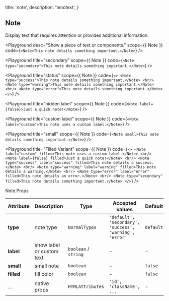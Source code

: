 
  title: 'note',
  description: 'tenotext',
}

## Note

Display text that requires attention or provides additional information.

<Playground
  desc="Show a piece of text or components."
  scope={{ Note }}
  code={`
<Note>This note details something important.</Note>
`} />

<Playground
  title="secondary"
  scope={{ Note }}
  code={`
<Note type="secondary">This note details something important.</Note>
`} />

<Playground
  title="status"
  scope={{ Note }}
  code={`
<>
  <Note type="success">This note details something important.</Note>
  <br/>
  <Note type="warning">This note details something important.</Note>
  <br/>
  <Note type="error">This note details something important.</Note>
</>
`} />

<Playground
  title="hidden label"
  scope={{ Note }}
  code={`
<Note label={false}>Just a quick note!</Note>
`} />

<Playground
  title="custom label"
  scope={{ Note }}
  code={`
<Note label="custom">This note uses a custom label.</Note>
`} />

<Playground
  title="small"
  scope={{ Note }}
  code={`
<Note small>This note details something important.</Note>
`} />

<Playground
  title="Filled Variant"
  scope={{ Note }}
  code={`
<>
  <Note label="custom" filled>This note uses a custom label.</Note>
  <br/>
  <Note label={false} filled>Just a quick note!</Note>
  <br/>
  <Note type="success" label="success" filled>This note details a success.</Note>
  <br/>
  <Note type="warning" label="warning" filled>This note details a warning.</Note>
  <br/>
  <Note type="error" label="error" filled>This note details an error.</Note>
  <br/>
  <Note type="secondary" filled>This note details something important.</Note>
</>
`} />

<Attributes edit="/pages/docs/components/note.mdx">
<Attributes.Title>Note.Props</Attributes.Title>

| Attribute | Description | Type | Accepted values | Default
| ---------- | ---------- | ---- |  -------------- | ------ |
| **type** | note type | `NormalTypes` | `'default', 'secondary', 'success', 'warning', 'error'` | `default` |
| **label** | show label or custom text | `boolean` / `string` | - | - |
| **small** | small note | `boolean` | - | `false` |
| **filled** | fill color | `boolean` | - | `false` |
| ... | native props | `HTMLAttributes` | `'id', 'className', ...` | - |

</Attributes>

